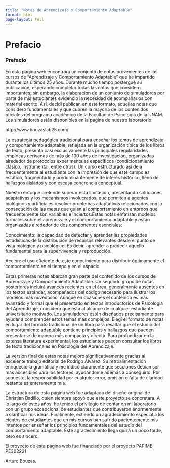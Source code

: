 ```yaml
---
title: "Notas de Aprendizaje y Comportamiento Adaptable"
format: html
page-layout: full
---
```


# Prefacio {.unnumbered}

### Prefacio 

En esta página web encontrará un conjunto de notas provenientes de los cursos de “Aprendizaje y Comportamiento Adaptable” que he impartido durante los últimos 25 años. Durante mucho tiempo postergué su publicación, esperando completar todas las notas que considero importantes; sin embargo, la elaboración de un conjunto de simuladores por parte de mis estudiantes evidenció la necesidad de acompañarlos con material escrito. Así, decidí publicar, en este formato, aquellas notas que considero fundamentales y que cubren la mayoría de los contenidos oficiales del programa académico de la Facultad de Psicología de la UNAM. Los simuladores están disponibles en la página de nuestro laboratorio:

http://www.bouzaslab25.com/

La estrategia pedagógica tradicional para enseñar los temas de aprendizaje y comportamiento adaptable, reflejada en la organización típica de los libros de texto, presenta casi exclusivamente las principales regularidades empíricas derivadas de más de 100 años de investigación, organizadas alrededor de protocolos experimentales específicos (condicionamiento clásico, instrumental, entre otros). Un curso estructurado así deja frecuentemente al estudiante con la impresión de que este campo es estático, fragmentado y predominantemente de interés histórico, lleno de hallazgos aislados y con escasa coherencia conceptual.

Nuestro enfoque pretende superar esta limitación, presentando soluciones adaptativas y los mecanismos involucrados, que permiten a agentes biológicos y artificiales resolver problemas adaptativos relacionados con la consecución de las metas que guían al comportamiento en entornos que frecuentemente son variables e inciertos.Estas notas enfatizan modelos formales sobre el aprendizaje y el comportamiento adaptable y están organizadas alrededor de dos componentes esenciales:

Conocimiento: la capacidad de detectar y aprender las propiedades estadísticas de la distribución de recursos relevantes desde el punto de vista biológico y psicológico. Es decir, aprender a predecir aquello fundamental para la supervivencia y reproducción.

Acción: el uso eficiente de este conocimiento para distribuir óptimamente el comportamiento en el tiempo y en el espacio.

Estas primeras notas abarcan gran parte del contenido de los cursos de Aprendizaje y Comportamiento Adaptable. Un segundo grupo de notas posteriores incluirá avances recientes en el área, generalmente ausentes en los textos estándar, acompañados del código necesario para ilustrar los modelos más novedosos. Aunque en ocasiones el contenido es más avanzado y formal que el presentado en textos introductorios de Psicología del Aprendizaje, considero que está al alcance de cualquier estudiante universitario motivado. Los simuladores están diseñados precisamente para ayudar a comprender estos temas más complejos. Elegí el formato de notas en lugar del formato tradicional de un libro para resaltar que el estudio del comportamiento adaptable contiene principios y hallazgos que pueden presentarse de manera más compacta y directa. Para profundizar en la extensa literatura experimental, los estudiantes pueden consultar los libros de texto tradicionales en Psicología del Aprendizaje.

La versión final de estas notas mejoró significativamente gracias al excelente trabajo editorial de Rodrigo Álvarez. Su retroalimentación enriqueció la gramática y me indicó claramente qué secciones debían ser más accesibles para los lectores, ayudándome además a conseguirlo. Por supuesto, la responsabilidad por cualquier error, omisión o falta de claridad restante es enteramente mía.

La estructura de esta página web fue adaptada del diseño original de Christian Badillo, quien siempre apoyó que este proyecto se concretara. A lo largo de estos años, he tenido el privilegio de contar en mi laboratorio con un grupo excepcional de estudiantes que contribuyeron enormemente a clarificar mis ideas. Finalmente, extiendo un agradecimiento especial a los cientos de estudiantes que en mis cursos han sufrido pacientemente mis intentos por enseñar los principios fundamentales del estudio del comportamiento adaptable. Este agradecimiento llega quizá un poco tarde, pero es sincero.

El proyecto de esta página web fue financiado por el proyecto PAPIME PE302221

Arturo Bouzas.
